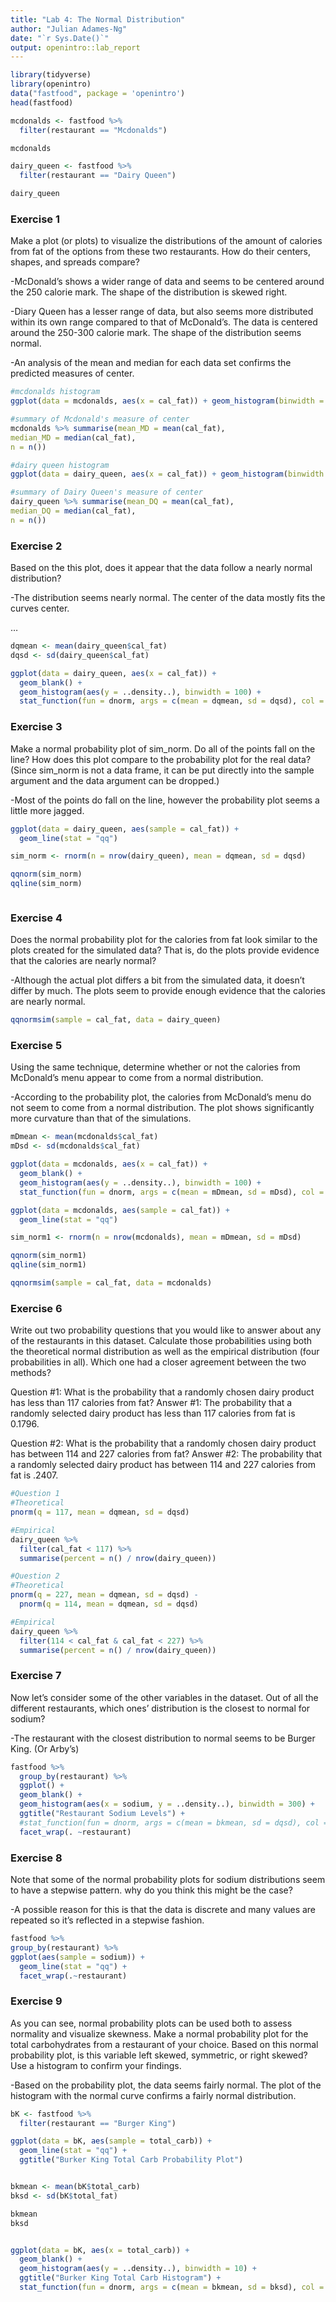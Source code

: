 ```yaml
---
title: "Lab 4: The Normal Distribution"
author: "Julian Adames-Ng"
date: "`r Sys.Date()`"
output: openintro::lab_report
---
```


```r
library(tidyverse)
library(openintro)
data("fastfood", package = 'openintro')
head(fastfood)

mcdonalds <- fastfood %>%
  filter(restaurant == "Mcdonalds")

mcdonalds

dairy_queen <- fastfood %>%
  filter(restaurant == "Dairy Queen")

dairy_queen
```

### Exercise 1

Make a plot (or plots) to visualize the distributions of the amount of calories from fat of the options from these two restaurants. How do their centers, shapes, and spreads compare?

-McDonald's shows a wider range of data and seems to be centered around the 250 calorie mark.  The shape of the distribution is skewed right.

-Diary Queen has a lesser range of data, but also seems more distributed within its own range compared to that of McDonald's.  The data is centered around the 250-300 calorie mark.  The shape of the distribution seems normal.

-An analysis of the mean and median for each data set confirms the predicted measures of center.
```r

#mcdonalds histogram
ggplot(data = mcdonalds, aes(x = cal_fat)) + geom_histogram(binwidth = 100) + ggtitle("McDonalds Distribution of Calories from Fat")

#summary of Mcdonald's measure of center
mcdonalds %>% summarise(mean_MD = mean(cal_fat),
median_MD = median(cal_fat),
n = n())

#dairy queen histogram
ggplot(data = dairy_queen, aes(x = cal_fat)) + geom_histogram(binwidth = 100) + ggtitle("Dairy Queen Distribution of Calories from Fat")

#summary of Dairy Queen's measure of center
dairy_queen %>% summarise(mean_DQ = mean(cal_fat),
median_DQ = median(cal_fat),
n = n())

```

### Exercise 2

Based on the this plot, does it appear that the data follow a nearly normal distribution?

-The distribution seems nearly normal.  The center of the data mostly fits the curves center.

...

```r

dqmean <- mean(dairy_queen$cal_fat)
dqsd <- sd(dairy_queen$cal_fat)

ggplot(data = dairy_queen, aes(x = cal_fat)) + 
  geom_blank() +
  geom_histogram(aes(y = ..density..), binwidth = 100) +
  stat_function(fun = dnorm, args = c(mean = dqmean, sd = dqsd), col = "tomato")

```

### Exercise 3

Make a normal probability plot of sim_norm. Do all of the points fall on the line? How does this plot compare to the probability plot for the real data? (Since sim_norm is not a data frame, it can be put directly into the sample argument and the data argument can be dropped.)

-Most of the points do fall on the line, however the probability plot seems a little more jagged.


```r

ggplot(data = dairy_queen, aes(sample = cal_fat)) +
  geom_line(stat = "qq")

sim_norm <- rnorm(n = nrow(dairy_queen), mean = dqmean, sd = dqsd)

qqnorm(sim_norm)
qqline(sim_norm)



```

### Exercise 4

Does the normal probability plot for the calories from fat look similar to the plots created for the simulated data? That is, do the plots provide evidence that the calories are nearly normal?

-Although the actual plot differs a bit from the simulated data, it doesn't differ by much.  The plots seem to provide enough evidence that the calories are nearly normal.


```r


qqnormsim(sample = cal_fat, data = dairy_queen)

```

### Exercise 5

Using the same technique, determine whether or not the calories from McDonald’s menu appear to come from a normal distribution.

-According to the probability plot, the calories from McDonald's menu do not seem to come from a normal distribution.  The plot shows significantly more curvature than that of the simulations.

```r

mDmean <- mean(mcdonalds$cal_fat)
mDsd <- sd(mcdonalds$cal_fat)

ggplot(data = mcdonalds, aes(x = cal_fat)) + 
  geom_blank() +
  geom_histogram(aes(y = ..density..), binwidth = 100) +
  stat_function(fun = dnorm, args = c(mean = mDmean, sd = mDsd), col = "tomato")

ggplot(data = mcdonalds, aes(sample = cal_fat)) +
  geom_line(stat = "qq")

sim_norm1 <- rnorm(n = nrow(mcdonalds), mean = mDmean, sd = mDsd)

qqnorm(sim_norm1)
qqline(sim_norm1)

qqnormsim(sample = cal_fat, data = mcdonalds)


```

### Exercise 6

Write out two probability questions that you would like to answer about any of the restaurants in this dataset. Calculate those probabilities using both the theoretical normal distribution as well as the empirical distribution (four probabilities in all). Which one had a closer agreement between the two methods?

Question #1: What is the probability that a randomly chosen dairy product has less than 117 calories from fat?
Answer #1: The probability that a randomly selected dairy product has less than 117 calories from fat is 0.1796.


Question #2: What is the probability that a randomly chosen dairy product has between 114 and 227 calories from fat?
Answer #2: The probability that a randomly selected dairy product has between 114 and 227 calories from fat is .2407.




```r

#Question 1
#Theoretical
pnorm(q = 117, mean = dqmean, sd = dqsd)

#Empirical
dairy_queen %>%
  filter(cal_fat < 117) %>%
  summarise(percent = n() / nrow(dairy_queen))

#Question 2
#Theoretical
pnorm(q = 227, mean = dqmean, sd = dqsd) -
  pnorm(q = 114, mean = dqmean, sd = dqsd)

#Empirical
dairy_queen %>%
  filter(114 < cal_fat & cal_fat < 227) %>%
  summarise(percent = n() / nrow(dairy_queen))

```

### Exercise 7

Now let’s consider some of the other variables in the dataset. Out of all the different restaurants, which ones’ distribution is the closest to normal for sodium?

-The restaurant with the closest distribution to normal seems to be Burger King.  (Or Arby's)

 
```r

fastfood %>%
  group_by(restaurant) %>%
  ggplot() +
  geom_blank() +
  geom_histogram(aes(x = sodium, y = ..density..), binwidth = 300) +
  ggtitle("Restaurant Sodium Levels") +
  #stat_function(fun = dnorm, args = c(mean = bkmean, sd = dqsd), col = "tomato") +
  facet_wrap(. ~restaurant)

```

### Exercise 8

Note that some of the normal probability plots for sodium distributions seem to have a stepwise pattern. why do you think this might be the case?

-A possible reason for this is that the data is discrete and many values are repeated so it's reflected in a stepwise fashion.


```r
  
fastfood %>% 
group_by(restaurant) %>% 
ggplot(aes(sample = sodium)) + 
  geom_line(stat = "qq") +
  facet_wrap(.~restaurant)

```

### Exercise 9

As you can see, normal probability plots can be used both to assess normality and visualize skewness. Make a normal probability plot for the total carbohydrates from a restaurant of your choice. Based on this normal probability plot, is this variable left skewed, symmetric, or right skewed? Use a histogram to confirm your findings.

-Based on the probability plot, the data seems fairly normal.  The plot of the histogram with the normal curve confirms a fairly normal distribution.

```r

bK <- fastfood %>%
  filter(restaurant == "Burger King")

ggplot(data = bK, aes(sample = total_carb)) +
  geom_line(stat = "qq") +
  ggtitle("Burker King Total Carb Probability Plot")


bkmean <- mean(bK$total_carb)
bksd <- sd(bK$total_fat)

bkmean
bksd


ggplot(data = bK, aes(x = total_carb)) + 
  geom_blank() +
  geom_histogram(aes(y = ..density..), binwidth = 10) +
  ggtitle("Burker King Total Carb Histogram") +
  stat_function(fun = dnorm, args = c(mean = bkmean, sd = bksd), col = "tomato")

```